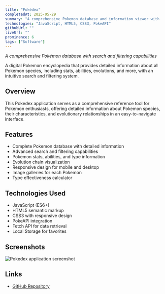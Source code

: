 ```yaml
---
title: "Pokédex"
completedAt: 2025-05-29
summary: "A comprehensive Pokemon database and information viewer with search and filtering capabilities"
technologies: "JavaScript, HTML5, CSS3, PokeAPI"
githubUrl: ""
liveUrl: ""
prominence: 6
tags: ["Software"]
---
```


_A comprehensive Pokémon database with search and filtering capabilities_

A digital Pokemon encyclopedia that provides detailed information about all Pokemon species, including stats, abilities, evolutions, and more, with an intuitive search and filtering system.

## Overview

This Pokedex application serves as a comprehensive reference tool for Pokemon enthusiasts, offering detailed information about Pokemon species, their characteristics, and evolutionary relationships in an easy-to-navigate interface.

## Features

- Complete Pokemon database with detailed information
- Advanced search and filtering capabilities
- Pokemon stats, abilities, and type information
- Evolution chain visualization
- Responsive design for mobile and desktop
- Image galleries for each Pokemon
- Type effectiveness calculator

## Technologies Used

- JavaScript (ES6+)
- HTML5 semantic markup
- CSS3 with responsive design
- PokeAPI integration
- Fetch API for data retrieval
- Local Storage for favorites

## Screenshots

<Image
  src="/images-portfolio/pokedex.jpg"
  alt="Pokedex application screenshot"
  width={800}
  height={600}
  className="rounded-lg my-4"
/>

## Links

- [GitHub Repository](https://github.com/bbeaudet-dev/pokedex)
